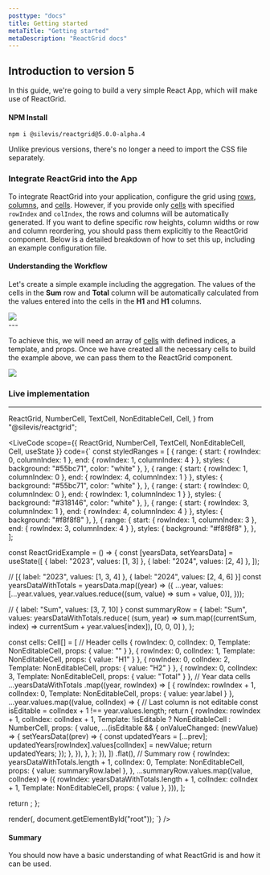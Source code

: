 ```yaml
---
posttype: "docs"
title: Getting started
metaTitle: "Getting started"
metaDescription: "ReactGrid docs"
---
```


## Introduction to version 5

In this guide, we're going to build a very simple React App, which will make use of ReactGrid.

#### NPM Install

```shell
npm i @silevis/reactgrid@5.0.0-alpha.4
```

Unlike previous versions, there's no longer a need to import the CSS file separately.

### Integrate ReactGrid into the App

To integrate ReactGrid into your application, configure the grid using [rows](/docs/5.0/6-api/1-types/1-row), [columns](/docs/5.0/6-api/1-types/2-column), and [cells](/docs/5.0/6-api/1-types/3-cell). However, if you provide only [cells](/docs/5.0/6-api/1-types/3-cell) with specified `rowIndex` and `colIndex`, the rows and columns will be automatically generated. If you want to define specific row heights, column widths or row and column reordering, you should pass them explicitly to the ReactGrid component. Below is a detailed breakdown of how to set this up, including an example configuration file.

#### Understanding the Workflow

Let's create a simple example including the aggregation. The values of the cells in the **Sum** row and **Total** column will be automatically calculated from the values entered into the cells in the **H1** and **H1** columns.

<div style={{ marginTop: 25, display: "flex", justifyContent: "center" }}>
  <img src="/reactgrid/static/workflow-table-1.png" />
</div>
---

To achieve this, we will need an array of [cells](/docs/5.0/6-api/1-types/3-cell) with defined indices, a template, and props. Once we have created all the necessary cells to build the example above, we can pass them to the ReactGrid component.

<div style={{ marginTop: 25, display: "flex", justifyContent: "center" }}>
  <img src="/reactgrid/static/workflow-table-2.png" />
</div>

### Live implementation

---

  ReactGrid,
  NumberCell,
  TextCell,
  NonEditableCell,
  Cell,
} from "@silevis/reactgrid";


<LiveCode
scope={{
  ReactGrid,
  NumberCell,
  TextCell,
  NonEditableCell,
  Cell,
  useState
}}
code={`
const styledRanges = [
  {
    range: { start: { rowIndex: 0, columnIndex: 1 }, end: { rowIndex: 1, columnIndex: 4 } },
    styles: { background: "#55bc71", color: "white" },
  },
  {
    range: { start: { rowIndex: 1, columnIndex: 0 }, end: { rowIndex: 4, columnIndex: 1 } },
    styles: { background: "#55bc71", color: "white" },
  },
  {
    range: { start: { rowIndex: 0, columnIndex: 0 }, end: { rowIndex: 1, columnIndex: 1 } },
    styles: { background: "#318146", color: "white" },
  },
  {
    range: { start: { rowIndex: 3, columnIndex: 1 }, end: { rowIndex: 4, columnIndex: 4 } },
    styles: { background: "#f8f8f8" },
  },
  {
    range: { start: { rowIndex: 1, columnIndex: 3 }, end: { rowIndex: 3, columnIndex: 4 } },
    styles: { background: "#f8f8f8" },
  },
];

const ReactGridExample = () => {
    const [yearsData, setYearsData] = useState([
    { label: "2023", values: [1, 3] },
    { label: "2024", values: [2, 4] },
  ]);

  // [{ label: "2023", values: [1, 3, 4] }, { label: "2024", values: [2, 4, 6] }]
  const yearsDataWithTotals = yearsData.map((year) => ({
    ...year,
    values: [...year.values, year.values.reduce((sum, value) => sum + value, 0)],
  }));

  // { label: "Sum", values: [3, 7, 10] }
  const summaryRow = {
    label: "Sum",
    values: yearsDataWithTotals.reduce(
      (sum, year) => sum.map((currentSum, index) => currentSum + year.values[index]),
      [0, 0, 0]
    ),
  };

  const cells: Cell[] = [
    // Header cells
    { rowIndex: 0, colIndex: 0, Template: NonEditableCell, props: { value: "" } },
    { rowIndex: 0, colIndex: 1, Template: NonEditableCell, props: { value: "H1" } },
    { rowIndex: 0, colIndex: 2, Template: NonEditableCell, props: { value: "H2" } },
    { rowIndex: 0, colIndex: 3, Template: NonEditableCell, props: { value: "Total" } },
    // Year data cells
    ...yearsDataWithTotals
      .map((year, rowIndex) => [
        { rowIndex: rowIndex + 1, colIndex: 0, Template: NonEditableCell, props: { value: year.label } },
        ...year.values.map((value, colIndex) => {
          // Last column is not editable
          const isEditable = colIndex + 1 !== year.values.length; 
          return {
            rowIndex: rowIndex + 1,
            colIndex: colIndex + 1,
            Template: !isEditable ? NonEditableCell : NumberCell,
            props: {
              value,
              ...(isEditable && {
                onValueChanged: (newValue) => {
                  setYearsData((prev) => {
                    const updatedYears = [...prev];
                    updatedYears[rowIndex].values[colIndex] = newValue;
                    return updatedYears;
                  });
                },
              }),
            },
          };
        }),
      ])
      .flat(),
    // Summary row
    {
      rowIndex: yearsDataWithTotals.length + 1,
      colIndex: 0,
      Template: NonEditableCell,
      props: { value: summaryRow.label },
    },
    ...summaryRow.values.map((value, colIndex) => ({
      rowIndex: yearsDataWithTotals.length + 1,
      colIndex: colIndex + 1,
      Template: NonEditableCell,
      props: { value },
    })),
  ];

  return <ReactGrid cells={cells} styledRanges={styledRanges} />;
};

render(<ReactGridExample />, document.getElementById("root"));
`}
/>

#### Summary

You should now have a basic understanding of what ReactGrid is and how it can be used.